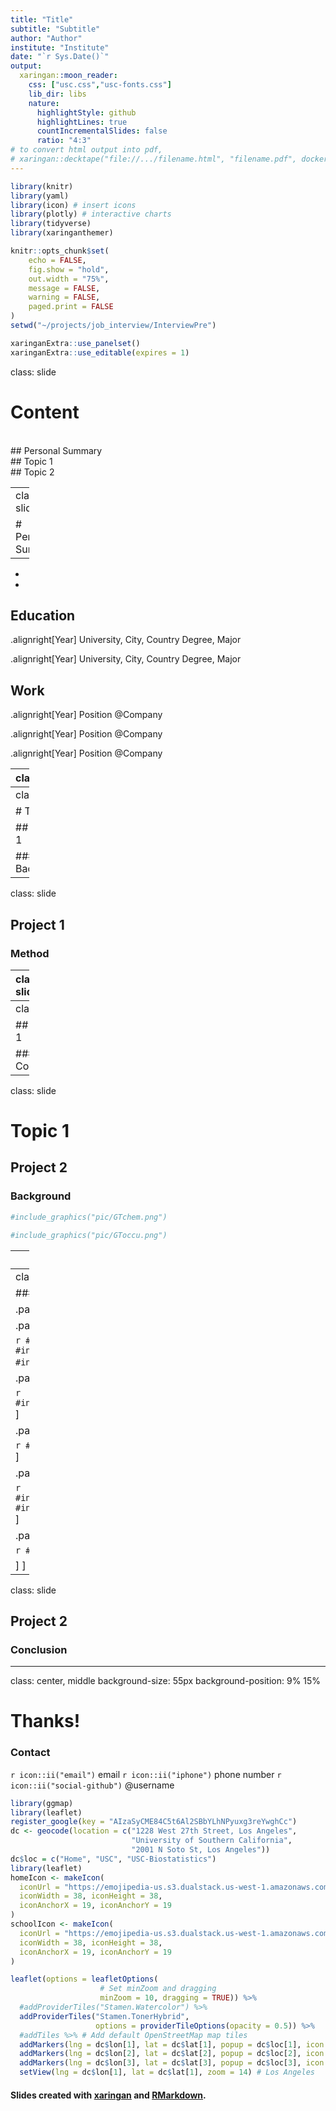 ```yaml
---
title: "Title"
subtitle: "Subtitle"
author: "Author"
institute: "Institute"
date: "`r Sys.Date()`"
output:
  xaringan::moon_reader:
    css: ["usc.css","usc-fonts.css"]
    lib_dir: libs
    nature:
      highlightStyle: github
      highlightLines: true
      countIncrementalSlides: false
      ratio: "4:3"
# to convert html output into pdf, 
# xaringan::decktape("file://.../filename.html", "filename.pdf", docker = FALSE)
---
```

```r
library(knitr)
library(yaml)
library(icon) # insert icons
library(plotly) # interactive charts
library(tidyverse)
library(xaringanthemer)

knitr::opts_chunk$set(
	echo = FALSE,
	fig.show = "hold",
	out.width = "75%",
	message = FALSE,
	warning = FALSE,
	paged.print = FALSE
)
setwd("~/projects/job_interview/InterviewPre")
```

```r
xaringanExtra::use_panelset()
xaringanExtra::use_editable(expires = 1)
```

class: slide

# Content

<br />
## Personal Summary
<br />
## Topic 1
<br />
## Topic 2

---
class: slide

# Personal Summary

- 

- 

- 

## Education
.alignright[Year]
University, City, Country
Degree, Major

.alignright[Year]
University, City, Country
Degree, Major


## Work
.alignright[Year]
Position @Company

.alignright[Year]
Position @Company

.alignright[Year]
Position @Company

---
class: slide

# Personal Summary

## Timeline

```r
timeline_data <- data.frame(
  #id      = 1:5,
  content = c("Undergrad@School1", "Position1", 
              "Position2@Company",
              "Grad@School2", "Position3"),
  Start.Date   = c("2014-09-01", "2017-03-01", "2018-03-01",
              "2018-08-20", "2019-07-01"),
  End.Date     = c("2018-06-30", "2018-06-30", "2018-08-20", 
              "2020-08-11", "2020-04-30"),
  type    = c("Education", "Work", "Work", "Education", "Work")
)

library(lubridate)
timeline_data$Start.Date <- as.Date(timeline_data$Start.Date)
timeline_data$End.Date <- as.Date(timeline_data$End.Date)
#knitr::kable(timeline_data[1:4,])

label_column <- "content"
categ_column <- "type"
earliest_date_by_Position <-
  timeline_data[timeline_data$Start.Date == ave(timeline_data$Start.Date, timeline_data$content, FUN = min), ]
earliest_date_by_Position <-
  earliest_date_by_Position[order(
   earliest_date_by_Position$Start.Date,
    earliest_date_by_Position$content, decreasing = TRUE), ]

timeline_data$content <-
  factor(timeline_data$content, levels = rev(as.character(unique(earliest_date_by_Position$content))))

timeline_data$type <- as.factor(timeline_data$type)
timeline_data <- timeline_data[!is.na(timeline_data$End.Date) & !is.na(timeline_data$Start.Date),]
timeline_data <- droplevels(timeline_data)
type_colours <- list("Education" = "#DC241f", "Work" = "#0087DC")

## Order by the levels in timeline_data
type_colours <- as.character(type_colours[levels(timeline_data$type)])

gantt_labeler <- function(start_date = NA, end_date = NA, y_axis = NA, color = NA){
  paste0(
    "</br>",
    "Position: ", y_axis, 
    "</br>",
    "Date Range: ", start_date," to ",end_date,
    "</br>",
    "Type: ", color
  )
}
# Plot the timeline
ggplot_timeline <- ggplot(
  data = timeline_data,
  aes(
    x = Start.Date,
    xend = End.Date,
    y = eval(as.name(label_column)),
    yend = eval(as.name(label_column)),
    colour = eval(as.name(categ_column)),
    text = gantt_labeler(start_date = Start.Date, 
                         end_date = End.Date, 
                         y_axis = eval(as.name(label_column)), 
                         color = eval(as.name(categ_column)))
  )
)
# Plot the segments
library(zoo)
ggplotly(ggplot_timeline + 
           geom_segment(size=3) + 
           geom_vline(aes(xintercept = as.numeric(Sys.Date())), 
                      size=0.3, #colour="#990000", 
                      linetype=1, alpha=0.3) +
           xlab("") + ylab("") + 
           scale_colour_manual(name = "Type",values = type_colours) +
           scale_x_date(breaks = seq(as.Date("2014-09-01"), 
                                     as.Date("2021-03-01"), 
                                     by="6 month")) +
           theme(axis.text.x=element_text(angle = 30, hjust = 1),
                 legend.title = element_blank()) +
           annotate(geom="text", x=Sys.Date()-80, y=1, label=Sys.Date(), 
                    #family='', fontface='', 
                    #colour='', 
                    size=3), 
         tooltip = "text")
```

---
class: slide

# Topic 1

## Project 1

### Background

---
class: slide

## Project 1

### Method

---
class: slide

## Project 1

### Result

.panelset[

.panel[.panel-name[a]

```r
#include_graphics("pic/UTmcmc.png")
```
]

.panel[.panel-name[b]

```r
#include_graphics("pic/UTsimu_dic.png")
#include_graphics("pic/UTsimu_result.png")
```
]

.panel[.panel-name[c]

```r
#include_graphics("pic/UTreal_dic.png")
#include_graphics("pic/UTreal_result.png")
```
]
]

---
class: slide

## Project 1

### Conclusion

---
class: slide

# Topic 1

## Project 2

### Background

```r
#include_graphics("pic/GTchem.png")
```

```r
#include_graphics("pic/GToccu.png")
```

---
class: slide

## Project 2

### Method

---
class: slide

### Result

.panelset[

.panel[.panel-name[a]

```r
#include_graphics("pic/GTqc1.png")
#include_graphics("pic/GTqc2.png")
#include_graphics("pic/GTpca.png")
```
]

.panel[.panel-name[b]

```r
#include_graphics("pic/GTdist.png")
```
]

.panel[.panel-name[c]

```r
#include_graphics("pic/GTbox.png")
```
]

.panel[.panel-name[d]

```r
#include_graphics("pic/GTgenes.png")
#include_graphics("pic/GTgene.png")
```
]

.panel[.panel-name[e]

```r
#include_graphics("pic/GTdmr.png")
```

]
]

---
class: slide

## Project 2

### Conclusion

---
class: center, middle
background-size: 55px
background-position: 9% 15%

# Thanks!
### Contact
`r icon::ii("email")` email
`r icon::ii("iphone")` phone number
`r icon::ii("social-github")` @username

```r
library(ggmap)
library(leaflet)
register_google(key = "AIzaSyCME84C5t6Al2SBbYLhNPyuxg3reYwghCc")
dc <- geocode(location = c("1228 West 27th Street, Los Angeles", 
                           "University of Southern California", 
                           "2001 N Soto St, Los Angeles"))
dc$loc = c("Home", "USC", "USC-Biostatistics")
library(leaflet)
homeIcon <- makeIcon(
  iconUrl = "https://emojipedia-us.s3.dualstack.us-west-1.amazonaws.com/thumbs/240/openmoji/252/house_1f3e0.png",
  iconWidth = 38, iconHeight = 38,
  iconAnchorX = 19, iconAnchorY = 19
)
schoolIcon <- makeIcon(
  iconUrl = "https://emojipedia-us.s3.dualstack.us-west-1.amazonaws.com/thumbs/240/openmoji/252/school_1f3eb.png",
  iconWidth = 38, iconHeight = 38,
  iconAnchorX = 19, iconAnchorY = 19
)

leaflet(options = leafletOptions(
                    # Set minZoom and dragging 
                    minZoom = 10, dragging = TRUE)) %>%
  #addProviderTiles("Stamen.Watercolor") %>% 
  addProviderTiles("Stamen.TonerHybrid", 
                   options = providerTileOptions(opacity = 0.5)) %>%
  #addTiles %>% # Add default OpenStreetMap map tiles
  addMarkers(lng = dc$lon[1], lat = dc$lat[1], popup = dc$loc[1], icon = homeIcon) %>% 
  addMarkers(lng = dc$lon[2], lat = dc$lat[2], popup = dc$loc[2], icon = schoolIcon) %>%
  addMarkers(lng = dc$lon[3], lat = dc$lat[3], popup = dc$loc[3], icon = schoolIcon) %>%
  setView(lng = dc$lon[1], lat = dc$lat[1], zoom = 14) # Los Angeles
```

#### Slides created with [xaringan](https://github.com/yihui/xaringan) and [RMarkdown](https://rmarkdown.rstudio.com/).
